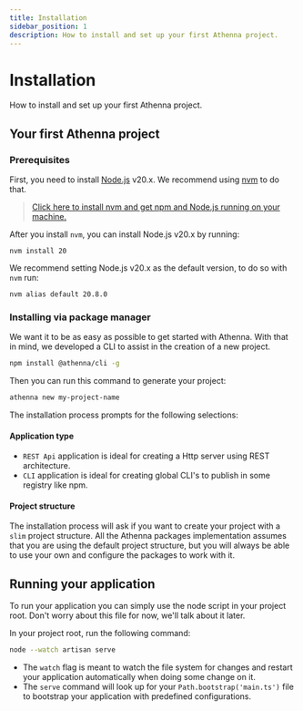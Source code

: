 ```yaml
---
title: Installation
sidebar_position: 1
description: How to install and set up your first Athenna project.
---
```


# Installation

How to install and set up your first Athenna project.

## Your first Athenna project

### Prerequisites

First, you need to install [Node.js](https://nodejs.org/) v20.x. We
recommend using [nvm](https://github.com/nvm-sh/nvm) to do
that.

> [Click here to install nvm and get npm and Node.js
running on your machine.](https://github.com/nvm-sh/nvm#installing-and-updating)

After you install `nvm`, you can install Node.js v20.x by running:

```shell
nvm install 20
```

We recommend setting Node.js v20.x as the default version, to do
so with `nvm` run:

```shell
nvm alias default 20.8.0
```

### Installing via package manager

We want it to be as easy as possible to get started with
Athenna. With that in mind, we developed a CLI to assist
in the creation of a new project.

```bash
npm install @athenna/cli -g
```

Then you can run this command to generate your project:

```bash
athenna new my-project-name
```

The installation process prompts for the following selections:

#### Application type

- `REST Api` application is ideal for creating a Http server
using REST architecture.
- `CLI` application is ideal for creating global CLI's to publish
in some registry like npm.

#### Project structure

The installation process will ask if you want to create your
project with a `slim` project structure. All the Athenna
packages implementation assumes that you are using the default 
project structure, but you will always be able to use your own 
and configure the packages to work with it.

## Running your application

To run your application you can simply use the node script in
your project root. Don't worry about this file for now, we'll
talk about it later.

In your project root, run the following command:

```bash
node --watch artisan serve
```

- The `watch` flag is meant to watch the file system for
changes and restart your application automatically when
doing some change on it.
- The `serve` command will look up for your `Path.bootstrap('main.ts')`
file to bootstrap your application with predefined configurations.
